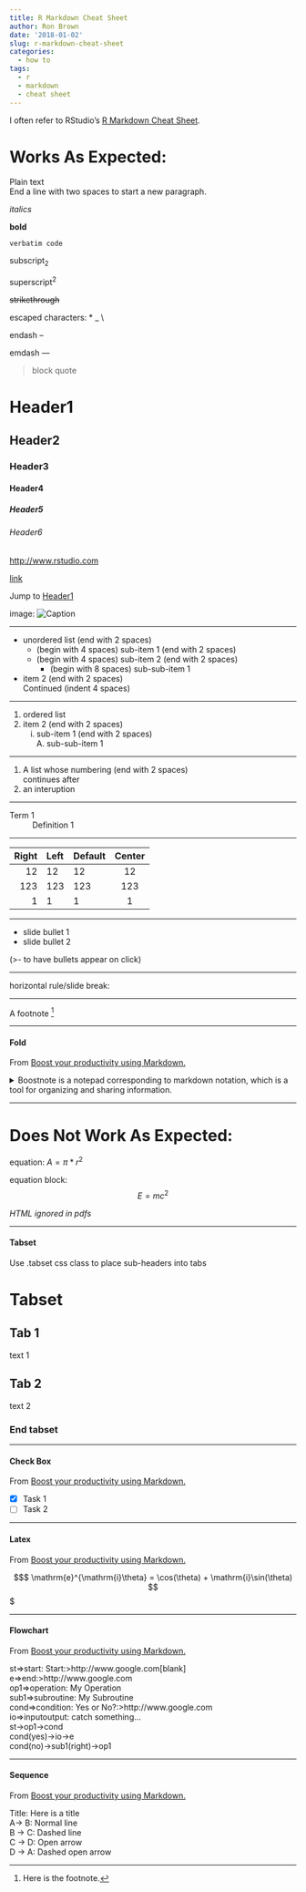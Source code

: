 ```yaml
---
title: R Markdown Cheat Sheet
author: Ron Brown
date: '2018-01-02'
slug: r-markdown-cheat-sheet
categories:
  - how to
tags:
  - r
  - markdown
  - cheat sheet
---
```


I often refer to RStudio's [R Markdown Cheat Sheet](https://github.com/rstudio/cheatsheets/raw/master/rmarkdown-2.0.pdf).


# Works As Expected:

Plain text  
End a line with two spaces to start a new paragraph.  

*italics*

**bold**

`verbatim code`

subscript~2~

superscript^2^

~~strikethrough~~

escaped characters: \* \_ \\

endash --

emdash ---

> block quote

# Header1 {#anchor}

## Header2 {#css_id}

### Header3 {.css_class}

#### Header4

##### Header5

###### Header6

<http://www.rstudio.com>

[link](www.rstudio.com)

Jump to [Header1](#anchor)

image:
![Caption](smallorb.png)

***

* unordered list (end with 2 spaces)  
    + (begin with 4 spaces) sub-item 1 (end with 2 spaces)  
    + (begin with 4 spaces) sub-item 2 (end with 2 spaces)  
        - (begin with 8 spaces) sub-sub-item 1

* item 2 (end with 2 spaces)  
    Continued (indent 4 spaces)

***

1. ordered list
2. item 2 (end with 2 spaces)  
    i) sub-item 1 (end with 2 spaces)  
        A. sub-sub-item 1  

***

(@) A list whose numbering (end with 2 spaces)  
continues after
(@) an interuption

***

Term 1
: Definition 1

***

|Right|Left|Default|Center|
|------:|:-----|---------|:------:|
| 12 | 12 | 12 | 12 |
| 123 | 123 | 123 | 123 |
| 1 | 1 | 1 | 1 |

***

- slide bullet 1
- slide bullet 2

(>- to have bullets appear on click)

***

horizontal rule/slide break:  

***

A footnote [^1]

[^1]: Here is the footnote.

***

#### Fold
From [Boost your productivity using  Markdown.](https://hackernoon.com/boost-your-productivity-using-markdown-b8a84fc2a089)

<details><summary>Boostnote is a notepad corresponding to markdown notation, which is a tool for organizing and sharing information.</summary>
- Features - <br>
· Search function to find memos in one shot
· Supports markdown notation <br>
· Support for Mac, Windows, Linux, iOS, Android <br>
· Export and import to Plain text (.txt), Markdown (.md) format <br>
· Supports PDF saving <br>
· Can be used offline <br>
· Synchronize to dropbox etc. with setting <br>
· Supports theme colors and numerous fonts <br>
</details>

***

# Does Not Work As Expected:

equation: $A = \pi*r^{2}$

equation block: $$E = mc^{2}$$

<!--Text comment-->

\textbf{Text ignored in HTML}

<em>HTML ignored in pdfs</em>

***

#### Tabset
Use .tabset css class to place sub-headers into tabs  

# Tabset {.tabset .tabset-fade .tabset-pills}

## Tab 1

text 1

## Tab 2

text 2

### End tabset

***

#### Check Box
From [Boost your productivity using  Markdown.](https://hackernoon.com/boost-your-productivity-using-markdown-b8a84fc2a089)

- [x] Task 1
- [ ] Task 2

***

#### Latex
From [Boost your productivity using  Markdown.](https://hackernoon.com/boost-your-productivity-using-markdown-b8a84fc2a089)

$$$
\mathrm{e}^{\mathrm{i}\theta} = \cos(\theta) + \mathrm{i}\sin(\theta)
$$$

***

#### Flowchart
From [Boost your productivity using  Markdown.](https://hackernoon.com/boost-your-productivity-using-markdown-b8a84fc2a089)

st=>start: Start:>http://www.google.com[blank]  
e=>end:>http://www.google.com  
op1=>operation: My Operation  
sub1=>subroutine: My Subroutine  
cond=>condition: Yes or No?:>http://www.google.com  
io=>inputoutput: catch something…  
st->op1->cond  
cond(yes)->io->e  
cond(no)->sub1(right)->op1  

***

#### Sequence
From [Boost your productivity using  Markdown.](https://hackernoon.com/boost-your-productivity-using-markdown-b8a84fc2a089)

Title: Here is a title  
A-> B: Normal line  
B -> C: Dashed line  
C -> D: Open arrow  
D -> A: Dashed open arrow  
